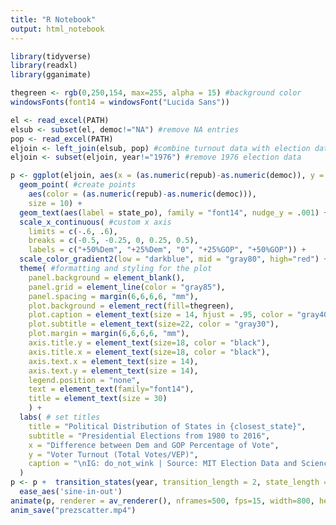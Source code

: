 ---
title: "R Notebook"
output: html_notebook
---

```{r}
library(tidyverse)
library(readxl)
library(gganimate)

thegreen <- rgb(0,250,154, max=255, alpha = 15) #background color
windowsFonts(font14 = windowsFont("Lucida Sans"))

el <- read_excel(PATH)
elsub <- subset(el, democ!="NA") #remove NA entries
pop <- read_excel(PATH) 
eljoin <- left_join(elsub, pop) #combine turnout data with election data
eljoin <- subset(eljoin, year!="1976") #remove 1976 election data

p <- ggplot(eljoin, aes(x = (as.numeric(repub)-as.numeric(democ)), y = totalvotes/vep, group = state_fips)) +
  geom_point( #create points
    aes(color = (as.numeric(repub)-as.numeric(democ))), 
    size = 10) +
  geom_text(aes(label = state_po), family = "font14", nudge_y = .001) + #create labels for points
  scale_x_continuous( #custom x axis
    limits = c(-.6, .6), 
    breaks = c(-0.5, -0.25, 0, 0.25, 0.5), 
    labels = c("+50%Dem", "+25%Dem", "0", "+25%GOP", "+50%GOP")) +
  scale_color_gradient2(low = "darkblue", mid = "gray80", high="red") + #set color gradient for points
  theme( #formatting and styling for the plot
    panel.background = element_blank(),
    panel.grid = element_line(color = "gray85"),
    panel.spacing = margin(6,6,6,6, "mm"),
    plot.background = element_rect(fill=thegreen),
    plot.caption = element_text(size = 14, hjust = .95, color = "gray40"),
    plot.subtitle = element_text(size=22, color = "gray30"),
    plot.margin = margin(6,6,6,6, "mm"),
    axis.title.y = element_text(size=18, color = "black"), 
    axis.title.x = element_text(size=18, color = "black"), 
    axis.text.x = element_text(size = 14),
    axis.text.y = element_text(size = 14),
    legend.position = "none",
    text = element_text(family="font14"), 
    title = element_text(size = 30)
    ) +
  labs( # set titles
    title = "Political Distribution of States in {closest_state}",
    subtitle = "Presidential Elections from 1980 to 2016",
    x = "Difference between Dem and GOP Percentage of Vote",
    y = "Voter Turnout (Total Votes/VEP)",
    caption = "\nIG: do_not_wink | Source: MIT Election Data and Science Lab & United States Election Project\n*Excluding Washington DC"
  )
p <- p +  transition_states(year, transition_length = 2, state_length = 3) +  #animate the plot
  ease_aes('sine-in-out')
animate(p, renderer = av_renderer(), nframes=500, fps=15, width=800, height=800) #create the animation
anim_save("prezscatter.mp4")

```
